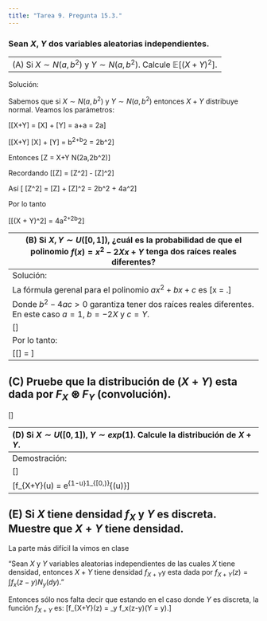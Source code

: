 ```yaml
---
title: "Tarea 9. Pregunta 15.3."
---
```


### Sean $X$, $Y$ dos variables aleatorias independientes.


-------------------------------------------------------------------------------
(A) Si $X \sim N(a,b^2)$ y  $Y \sim N(a,b^2)$. Calcule $\mathbb{E}[(X + Y)^2]$.
-------------------------------------------------------------------------------


Solución:

Sabemos que si $X \sim N(a,b^2)$ y $Y \sim N(a,b^2)$ entonces $X+Y$ distribuye normal. Veamos los parámetros:

\[\mathbb{E}[X+Y] = \mathbb{E}[X] + \mathbb{E}[Y] = a+a = 2a\]

\[\mathbb{Var}[X+Y] \overset{Independencia}{=} \mathbb{Var}[X] + \mathbb{Var}[Y] = b^2+b^2 = 2b^2\]

Entonces \[Z = X+Y \sim N(2a,2b^2)\]

Recordando
\[\mathbb{Var}[Z] = \mathbb{E}[Z^2] - \mathbb{E}[Z]^2\]

Así
\[ \mathbb{E}[Z^2] = \mathbb{Var}[Z] + \mathbb{E}[Z]^2 = 2b^2 + 4a^2\]

Por lo tanto

\[\mathbb{E}[(X + Y)^2] = 4a^2+2b^2\]


-------------------------------------------------------------------------------
(B) Si $X, Y \sim U([0,1])$, ¿cuál es la probabilidad de que el polinomio $f(x) = x^2 - 2Xx + Y$ tenga dos raíces reales diferentes?
-------------------------------------------------------------------------------
Solución:

La fórmula gerenal para el polinomio $ax^2 +bx + c$ es \[x = \frac{-b \mp \sqrt{b^2-4ac}}{2a}.\]

Donde $b^2-4ac >0$ garantiza tener dos raíces reales diferentes. En este caso $a =1$, $b = -2X$ y $c = Y$.

\[\begin{align*}
\mathbb{P}[4X^2-4(1)Y>0] &= \mathbb{P}[X^2-Y>0]\\\\
&= \mathbb{P}[X^2>Y]\\\\
&= \int_0^1x^2dx\\\\
&= [\frac{x^3}{3}]_0^1\\\\
&= \frac{1}{3}.
\end{align*}\]

Por lo tanto:

\[\mathbb{P}[\mbox{Tener dos raíces}] = \frac{1}{3}\]

-------------------------------------------------------------------------------
(C) Pruebe que la distribución de $(X+Y)$ esta dada por $F_X \circledast F_Y$ (convolución).
-------------------------------------------------------------------------------

\[\begin{align*}
\mathbb{P}(X+Y\leq z) &= \int_\Omega 1_{(-\infty,z]}(X+Y)d\mathbb{P}\\\\
&= \int_{\mathbb{R}^2} 1_{(-\infty,z]}(x+y)d(\mu \times \nu)(x,y)\\\\
&= \int_{\mathbb{R}} \int_{\mathbb{R}}1_{(-\infty,z]}(x+y)d\mu(x)d\nu(y) && (\mbox{Independencia})\\\\
&= \int_{\mathbb{R}} [\int_{\mathbb{R}}1_{(-\infty,z]}(x+y)d\mu(x)]d\nu(y) && (\mbox{Teorema de Tonelli})\\\\
&= \int_{\mathbb{R}} F_X(z-y)dv(y)\\\\
&=\int F_X(z-y)dF_Y(y)\\\\
&=(F_X \circledast F_Y)(z).
\end{align*}\]

-------------------------------------------------------------------------------
(D) Si $X \sim U([0,1])$, $Y \sim exp(1)$. Calcule la distribución de $X + Y$.
-------------------------------------------------------------------------------
Demostración:

\[\begin{align*}
f_{X+Y}(u) &= \int_{-\infty}^{\infty} f_{X,Y}(u-v,v)dv\\\\
 &= \int_{-\infty}^{\infty} f_{X}(u-v)f_{Y}(v)dv && (\mbox{Independencia})\\\\
 &= \int_{-\infty}^{\infty} 1_{[0,1]}(u-v)f_{Y}(v)dv\\\\
&= \int_{-\infty}^{\infty} 1_{[0,1]}(u-v)f_{Y}(v)dv\\\\
&= \int_{u-1}^{u} f_{Y}(v)dv &&(u-v \in [0,1] \implies u-1 \leq v \leq u)\\\\
&= \int_{u-1}^{u} exp[-v]dv\\\\
&= [\frac{e^{1-v}}{1-v}]_{u-1}^u\\\\
&= \frac{1}{u}e^{1-u}1_{[0,\infty)}^{(u)}
\end{align*}\]

\[\therefore f_{X+Y}(u)  = \frac{1}{u}e^{1-u}1_{[0,\infty)}^{(u)}\]

-------------------------------------------------------------------------------
(E) Si $X$ tiene densidad $f_X$ y $Y$ es discreta. Muestre que $X + Y$ tiene densidad.
-------------------------------------------------------------------------------

La parte más difícil la vimos en clase

  "Sean $X$ y $Y$ variables aleatorias independientes de las cuales $X$ tiene densidad, entonces $X+Y$ tiene densidad $f_{X+Y}$y esta dada por $f_{X+Y}(z) = \int f_x(z-y)N_y(dy)$."
  
Entonces sólo nos falta decir que estando en el caso donde $Y$ es discreta, la función $f_{X+Y}$ es:
\[f_{X+Y}(z) = \sum_y f_x(z-y)\mathbb{P}(Y = y).\]
